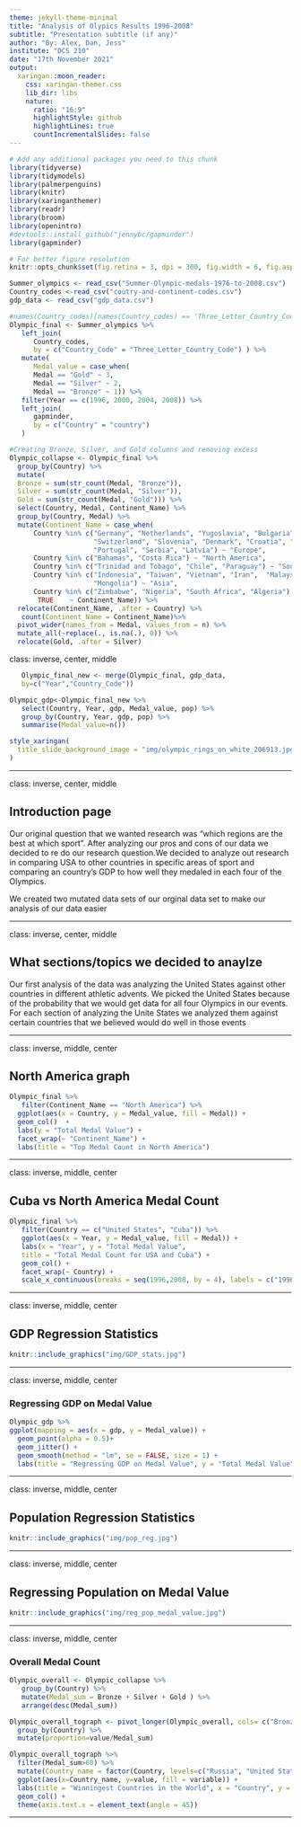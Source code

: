 ```yaml
---
theme: jekyll-theme-minimal
title: "Analysis of Olypics Results 1996-2008"
subtitle: "Presentation subtitle (if any)"
author: "By: Alex, Dan, Jess"
institute: "DCS 210"
date: "17th November 2021"
output:
  xaringan::moon_reader:
    css: xaringan-themer.css
    lib_dir: libs
    nature:
      ratio: "16:9"
      highlightStyle: github
      highlightLines: true
      countIncrementalSlides: false
---
```


```r
# Add any additional packages you need to this chunk
library(tidyverse)
library(tidymodels)
library(palmerpenguins)
library(knitr)
library(xaringanthemer)
library(readr)
library(broom)
library(openintro)
#devtools::install_github("jennybc/gapminder")
library(gapminder)
```

```r
# For better figure resolution
knitr::opts_chunk$set(fig.retina = 3, dpi = 300, fig.width = 6, fig.asp = 0.618, out.width = "80%")
```

```r
Summer_olympics <- read_csv("Summer-Olympic-medals-1976-to-2008.csv")
Country_codes <-read_csv("coutry-and-continent-codes.csv")
gdp_data <- read_csv("gdp_data.csv")
```


```r
#names(Country_codes)[names(Country_codes) == 'Three_Letter_Country_Code'] <- 'Country_code'
Olympic_final <- Summer_olympics %>%
   left_join(
      Country_codes, 
      by = c("Country_Code" = "Three_Letter_Country_Code") ) %>%
   mutate(
      Medal_value = case_when(
      Medal == "Gold" ~ 3,
      Medal == "Silver" ~ 2,
      Medal == "Bronze" ~ 1)) %>%
   filter(Year == c(1996, 2000, 2004, 2008)) %>%
   left_join(
      gapminder,
      by = c("Country" = "country")
   )
```

```r
#Creating Bronze, Silver, and Gold columns and removing excess
Olympic_collapse <- Olympic_final %>%
  group_by(Country) %>%
  mutate(
  Bronze = sum(str_count(Medal, "Bronze")),
  Silver = sum(str_count(Medal, "Silver")),
  Gold = sum(str_count(Medal, "Gold"))) %>%
  select(Country, Medal, Continent_Name) %>%
  group_by(Country, Medal) %>%
  mutate(Continent_Name = case_when(
      Country %in% c("Germany", "Netherlands", "Yugoslavia", "Bulgaria",
                     "Switzerland", "Slovenia", "Denmark", "Croatia", "Greece",
                     "Portugal", "Serbia", "Latvia") ~ "Europe",
      Country %in% c("Bahamas", "Costa Rica") ~ "North America",
      Country %in% c("Trinidad and Tobago", "Chile", "Paraguay") ~ "South America",
      Country %in% c("Indonesia", "Taiwan", "Vietnam", "Iran",  "Malaysia",
                     "Mongolia") ~ "Asia",
      Country %in% c("Zimbabwe", "Nigeria", "South Africa", "Algeria") ~ "Africa",  
       TRUE    ~ Continent_Name)) %>%
  relocate(Continent_Name, .after = Country) %>%
   count(Continent_Name = Continent_Name)%>%
  pivot_wider(names_from = Medal, values_from = n) %>%
  mutate_all(~replace(., is.na(.), 0)) %>%
  relocate(Gold, .after = Silver) 
```

class: inverse, center, middle

```r
   Olympic_final_new <- merge(Olympic_final, gdp_data,
   by=c("Year","Country_Code"))
```

```r
Olympic_gdp<-Olympic_final_new %>%
   select(Country, Year, gdp, Medal_value, pop) %>%
   group_by(Country, Year, gdp, pop) %>%
   summarise(Medal_value=n())
```


```r
style_xaringan(
  title_slide_background_image = "img/olympic_rings_on_white_206913.jpg"
)
```

---

class: inverse, center, middle

## Introduction page

Our original question that we wanted research was "which regions are the best at which sport". After analyzing our pros and cons of our data we decided to re do our research question.We decided to analyze out research in comparing USA to other countries in specific areas of sport and comparing  an country’s GDP to how well they medaled in each four of the Olympics. 

We created two mutated data sets of our orginal data set to make our analysis of our data easier

---

class: inverse, center, middle

## What sections/topics we decided to anaylze 

Our first analysis of the data was analyzing the United States against other countries in different athletic advents. We picked the United States because of the probability that we would get data for all four Olympics in our events. For each section of analyzing the Unite States we analyzed them against certain countries that we believed would do well in those events 


---

class: inverse, middle, center

## North America graph

```r
Olympic_final %>%
   filter(Continent_Name == "North America") %>%
  ggplot(aes(x = Country, y = Medal_value, fill = Medal)) +
  geom_col()  +
  labs(y = "Total Medal Value") +
  facet_wrap(~ "Continent_Name") +
  labs(title = "Top Medal Count in North America")
```

---

class: inverse, middle, center

## Cuba vs North America Medal Count

```r
Olympic_final %>%
   filter(Country == c("United States", "Cuba")) %>%
   ggplot(aes(x = Year, y = Medal_value, fill = Medal)) + 
   labs(x = "Year", y = "Total Medal Value", 
   title = "Total Medal Count for USA and Cuba") +
   geom_col() +
   facet_wrap(~ Country) +
   scale_x_continuous(breaks = seq(1996,2008, by = 4), labels = c("1996", "2000", "2004", "2008"))
```
 

---

class: inverse, middle, center

## GDP Regression Statistics 

```r
knitr::include_graphics("img/GDP_stats.jpg")


```


---

class: inverse, middle, center

### Regressing GDP on Medal Value

```r
Olympic_gdp %>%
ggplot(mapping = aes(x = gdp, y = Medal_value)) +
  geom_point(alpha = 0.5)+
  geom_jitter() +
  geom_smooth(method = "lm", se = FALSE, size = 1) +
  labs(title = "Regressing GDP on Medal Value", y = "Total Medal Value", x = "GDP")
```

---

class: inverse, middle, center

## Population Regression Statistics 

```r
knitr::include_graphics("img/pop_reg.jpg")


```


---

class: inverse, middle, center

## Regressing Population on Medal Value 

```r
knitr::include_graphics("img/reg_pop_medal_value.jpg")


```


---

class: inverse, middle, center

### Overall Medal Count

```r
Olympic_overall <- Olympic_collapse %>% 
   group_by(Country) %>%
   mutate(Medal_sum = Bronze + Silver + Gold ) %>%
   arrange(desc(Medal_sum))

Olympic_overall_tograph <- pivot_longer(Olympic_overall, cols= c("Bronze", "Silver", "Gold"), names_to="variable", values_to="value") %>%
  group_by(Country) %>%
  mutate(proportion=value/Medal_sum)

Olympic_overall_tograph %>%
  filter(Medal_sum>60) %>%
  mutate(Country_name = factor(Country, levels=c("Russia", "United States", "Australia", "Germany", "China", "Netherlands", "Cuba", "Brazil"))) %>%
  ggplot(aes(x=Country_name, y=value, fill = variable)) +
  labs(title = "Winningest Countries in the World", x = "Country", y = "Total Medal Count", fill = "Medal Type") +
  geom_col() +
  theme(axis.text.x = element_text(angle = 45))
```

---


